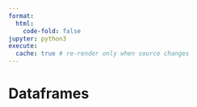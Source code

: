 ```yaml
---
format:
  html:
    code-fold: false
jupyter: python3
execute:
  cache: true # re-render only when source changes
---
```



# Dataframes
